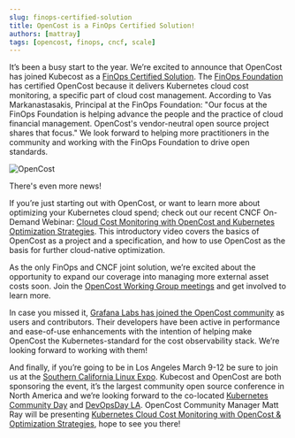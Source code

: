 ```yaml
---
slug: finops-certified-solution
title: OpenCost is a FinOps Certified Solution!
authors: [mattray]
tags: [opencost, finops, cncf, scale]
---
```


It’s been a busy start to the year. We’re excited to announce that OpenCost has joined Kubecost as a [FinOps Certified Solution](https://www.finops.org/certifications/finops-certified-solution/). The [FinOps Foundation](https://www.finops.org) has certified OpenCost because it delivers Kubernetes cloud cost monitoring, a specific part of cloud cost management. According to Vas Markanastasakis, Principal at the FinOps Foundation: "Our focus at the FinOps Foundation is helping advance the people and the practice of cloud financial management. OpenCost's vendor-neutral open source project shares that focus."  We look forward to helping more practitioners in the community and working with the FinOps Foundation to drive open standards.

![OpenCost](./img/opencost-logo.png)

There's even more news!

<!--truncate-->

If you’re just starting out with OpenCost, or want to learn more about optimizing your Kubernetes cloud spend; check out our recent CNCF On-Demand Webinar: [Cloud Cost Monitoring with OpenCost and Kubernetes Optimization Strategies](https://community.cncf.io/events/details/cncf-cncf-online-programs-presents-cncf-on-demand-webinar-cloud-cost-monitoring-with-opencost-and-kubernetes-optimization-strategies/). This introductory video covers the basics of OpenCost as a project and a specification, and how to use OpenCost as the basis for further cloud-native optimization.

As the only FinOps and CNCF joint solution, we’re excited about the opportunity to expand our coverage into managing more external asset costs soon. Join the [OpenCost Working Group meetings](https://calendar.google.com/calendar/embed?src=c_c0f7q56e5eeod3j89bb320fvjg%40group.calendar.google.com&ctz=America%2FLos_Angeles) and get involved to learn more.

In case you missed it, [Grafana Labs has joined the OpenCost community](https://www.opencost.io/blog/grafana-labs) as users and contributors. Their developers have been active in performance and ease-of-use enhancements with the intention of helping make OpenCost the Kubernetes-standard for the cost observability stack. We’re looking forward to working with them!

And finally, if you’re going to be in Los Angeles March 9-12 be sure to join us at the [Southern California Linux Expo](https://www.socallinuxexpo.org/scale/20x/). Kubecost and OpenCost are both sponsoring the event, it’s the largest community open source conference in North America and we’re looking forward to the co-located [Kubernetes Community Day](https://www.socallinuxexpo.org/scale/20x/kubernetes-community-day) and [DevOpsDay LA](https://www.socallinuxexpo.org/scale/20x/events/devops-day-la). OpenCost Community Manager Matt Ray will be presenting [Kubernetes Cloud Cost Monitoring with OpenCost & Optimization Strategies](http://presentations/kubernetes-cloud-cost-monitoring-opencost-optimization-strategies), hope to see you there!
